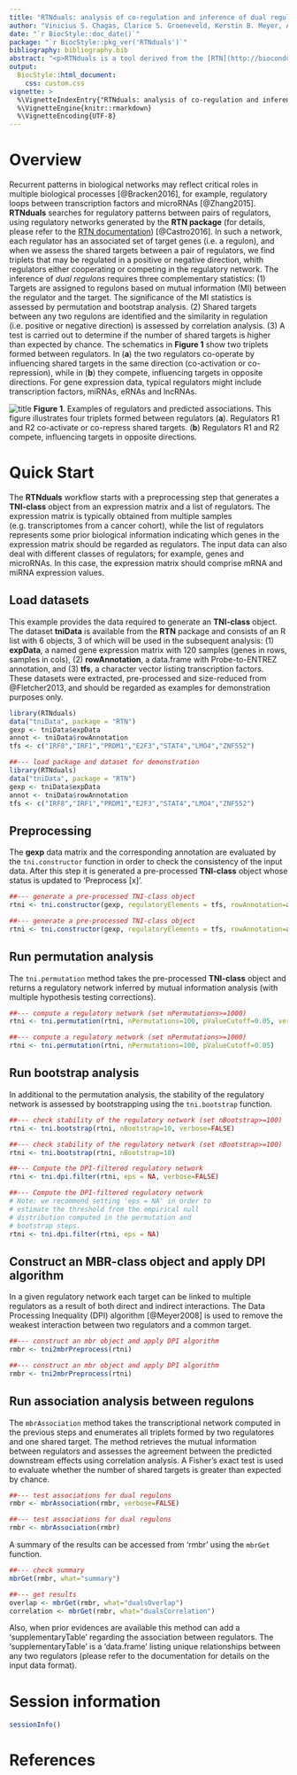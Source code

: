 ```yaml
---
title: "RTNduals: analysis of co-regulation and inference of dual regulons."
author: "Vinicius S. Chagas, Clarice S. Groeneveld, Kerstin B. Meyer, A. Gordon Robertson, Mauro A. A. Castro."
date: "`r BiocStyle::doc_date()`"
package: "`r BiocStyle::pkg_ver('RTNduals')`"
bibliography: bibliography.bib
abstract: "<p>RTNduals is a tool derived from the [RTN](http://bioconductor.org/packages/RTN/) (Reconstruction of Transcriptional Networks) package and searches for possible co-regulatory relationships between pairs of regulators. The tool infers dual regulons, a concept that tests whether pairs of regulators have similar effects on shared target genes. Regulons can be of different types (e.g. transcription factor (TF)-TF, miRNA-miRNA, TF-miRNA, TF-mRNA).</p>"
output: 
  BiocStyle::html_document:
    css: custom.css
vignette: >
  %\VignetteIndexEntry{"RTNduals: analysis of co-regulation and inference of dual regulons."}
  %\VignetteEngine{knitr::rmarkdown}
  %\VignetteEncoding{UTF-8}
---
```


# Overview
Recurrent patterns in biological networks may reflect critical roles in multiple biological processes [@Bracken2016], for example, regulatory loops between transcription factors and microRNAs [@Zhang2015]. **RTNduals** searches for regulatory patterns between pairs of regulators, using regulatory networks generated by the **RTN package** (for details, please refer to the [RTN documentation](http://bioconductor.org/packages/RTN/)) [@Castro2016]. In such a network, each regulator has an associated set of target genes (i.e. a regulon), and when we assess the shared targets between a pair of regulators, we find triplets that may be regulated in a positive or negative direction, whith regulators either cooperating or competing in the regulatory network. The inference of *dual regulons* requires three complementary statistics: (1) Targets are assigned to regulons based on mutual information (MI) between the regulator and the target. The significance of the MI statistics is assessed by permutation and bootstrap analysis. (2) Shared targets between any two regulons are identified and the similarity in regulation (i.e. positive or negative direction) is assessed by correlation analysis. (3) A test is carried out to determine if the number of shared targets is higher than expected by chance. The schematics in **Figure 1** show two triplets formed between regulators. In (**a**) the two regulators co-operate by influencing shared targets in the same direction (co-activation or co-repression), while in (**b**) they compete, influencing targets in opposite directions. For gene expression data, typical regulators might include transcription factors, miRNAs, eRNAs and lncRNAs.


![title](fig1.png)
<b>Figure 1</b>.  Examples of regulators and predicted associations. This figure illustrates four triplets formed between regulators (<b>a</b>). Regulators R1 and R2 co-activate or co-repress shared targets. (<b>b</b>) Regulators R1 and R2 compete, influencing targets in opposite directions.

# Quick Start
The **RTNduals** workflow starts with a preprocessing step that generates a **TNI-class** object from an expression matrix and a list of regulators. The expression matrix is typically obtained from multiple samples (e.g. transcriptomes from a cancer cohort), while the list of regulators represents some prior biological information indicating which genes in the expression matrix should be regarded as regulators. The input data can also deal with different classes of regulators; for example, genes and microRNAs. In this case, the expression matrix should comprise mRNA and miRNA expression values.

## Load datasets
This example provides the data required to generate an **TNI-class** object. The dataset **tniData** is available from the **RTN** package and consists of an R list with 6 objects, 3 of which will be used in the subsequent analysis: (1) **expData**, a named gene expression matrix with 120 samples (genes in rows, samples in cols), (2) **rowAnnotation**, a data.frame with Probe-to-ENTREZ annotation, and (3) **tfs**, a character vector listing transcription factors. These datasets were extracted, pre-processed and size-reduced from @Fletcher2013, and should be regarded as examples for demonstration purposes only.

```r
library(RTNduals)
data("tniData", package = "RTN")
gexp <- tniData$expData
annot <- tniData$rowAnnotation
tfs <- c("IRF8","IRF1","PRDM1","E2F3","STAT4","LMO4","ZNF552")
```

```r
##--- load package and dataset for demonstration
library(RTNduals)
data("tniData", package = "RTN")
gexp <- tniData$expData
annot <- tniData$rowAnnotation
tfs <- c("IRF8","IRF1","PRDM1","E2F3","STAT4","LMO4","ZNF552")
```

## Preprocessing
The **gexp** data matrix and the corresponding annotation are evaluated by the `tni.constructor` function in order to check the consistency of the input data. After this step it is generated a pre-processed **TNI-class** object whose status is updated to 'Preprocess [x]'.

```r
##--- generate a pre-processed TNI-class object
rtni <- tni.constructor(gexp, regulatoryElements = tfs, rowAnnotation=annot)
```

```r
##--- generate a pre-processed TNI-class object
rtni <- tni.constructor(gexp, regulatoryElements = tfs, rowAnnotation=annot)
```

## Run permutation analysis
The `tni.permutation` method takes the pre-processed **TNI-class** object and returns a regulatory network inferred by mutual information analysis (with multiple hypothesis testing corrections).

```r
##--- compute a regulatory network (set nPermutations>=1000)
rtni <- tni.permutation(rtni, nPermutations=100, pValueCutoff=0.05, verbose=FALSE)
```

```r
##--- compute a regulatory network (set nPermutations>=1000)
rtni <- tni.permutation(rtni, nPermutations=100, pValueCutoff=0.05)
```

## Run bootstrap analysis
In additional to the permutation analysis, the stability of the regulatory network is assessed by bootstrapping using the `tni.bootstrap` function.

```r
##--- check stability of the regulatory network (set nBootstrap>=100)
rtni <- tni.bootstrap(rtni, nBootstrap=10, verbose=FALSE)
```

```r
##--- check stability of the regulatory network (set nBootstrap>=100)
rtni <- tni.bootstrap(rtni, nBootstrap=10)
```

```r
##--- Compute the DPI-filtered regulatory network
rtni <- tni.dpi.filter(rtni, eps = NA, verbose=FALSE)
```

```r
##--- Compute the DPI-filtered regulatory network
# Note: we recommend setting 'eps = NA' in order to 
# estimate the threshold from the empirical null 
# distribution computed in the permutation and 
# bootstrap steps.
rtni <- tni.dpi.filter(rtni, eps = NA)
```

## Construct an MBR-class object and apply DPI algorithm
In a given regulatory network each target can be linked to multiple regulators as a result of both direct and indirect interactions. The Data Processing Inequality (DPI) algorithm [@Meyer2008] is used to remove the weakest interaction between two regulators and a common target.

```r
##--- construct an mbr object and apply DPI algorithm
rmbr <- tni2mbrPreprocess(rtni)
```

```r
##--- construct an mbr object and apply DPI algorithm
rmbr <- tni2mbrPreprocess(rtni)
```

## Run association analysis between regulons
The `mbrAssociation` method takes the transcriptional network computed in the previous steps and enumerates all triplets formed by two regulatores and one shared target. The method retrieves the mutual information between regulators and assesses the agreement between the predicted downstream effects using correlation analysis. A Fisher’s exact test is used to evaluate whether the number of shared targets is greater than expected by chance.

```r
##--- test associations for dual regulons
rmbr <- mbrAssociation(rmbr, verbose=FALSE)
```

```r
##--- test associations for dual regulons
rmbr <- mbrAssociation(rmbr)
```

A summary of the results can be accessed from 'rmbr' using the `mbrGet` function.

```r
##--- check summary
mbrGet(rmbr, what="summary")
```

```r
##--- get results
overlap <- mbrGet(rmbr, what="dualsOverlap")
correlation <- mbrGet(rmbr, what="dualsCorrelation")
```

Also, when prior evidences are available this method can add a 'supplementaryTable' regarding the association between regulators. The 'supplementaryTable' is a 'data.frame' listing unique relationships between any two regulators (please refer to the documentation for details on the input data format).

# Session information
```r
sessionInfo()
```

# References



